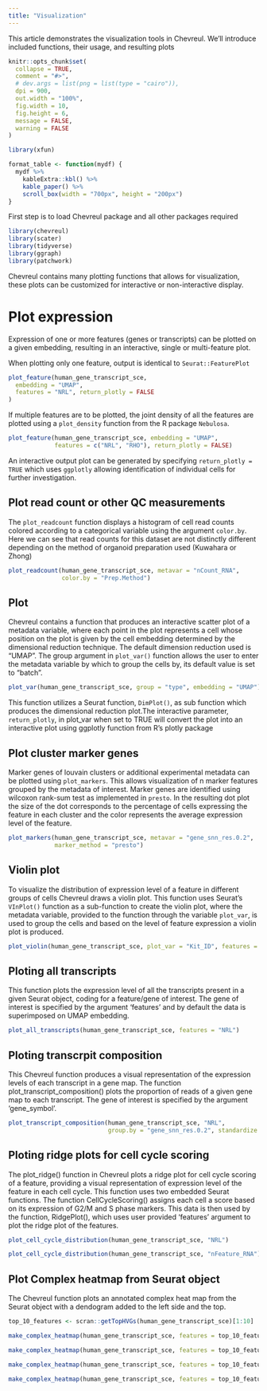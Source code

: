 ```yaml
---
title: "Visualization"
---
```

This article demonstrates the visualization tools in Chevreul. We'll introduce included functions, their usage, and resulting plots

```r
knitr::opts_chunk$set(
  collapse = TRUE,
  comment = "#>",
  # dev.args = list(png = list(type = "cairo")),
  dpi = 900,
  out.width = "100%",
  fig.width = 10,
  fig.height = 6,
  message = FALSE,
  warning = FALSE
)

library(xfun)

format_table <- function(mydf) {
  mydf %>%
    kableExtra::kbl() %>%
    kable_paper() %>%
    scroll_box(width = "700px", height = "200px")
}
```

First step is to load Chevreul package and all other packages required 

```r
library(chevreul)
library(scater)
library(tidyverse)
library(ggraph)
library(patchwork)
```


Chevreul contains many plotting functions that allows for visualization, these plots can be customized for interactive or non-interactive display.

# Plot expression 

Expression of one or more features (genes or transcripts) can be plotted on a given embedding, resulting in an interactive, single or multi-feature plot. 

When plotting only one feature, output is identical to `Seurat::FeaturePlot` 
 
```r
plot_feature(human_gene_transcript_sce,
  embedding = "UMAP",
  features = "NRL", return_plotly = FALSE
)
```

If multiple features are to be plotted, the joint density of all the features are plotted using a `plot_density` function from the R package `Nebulosa`.

```r
plot_feature(human_gene_transcript_sce, embedding = "UMAP", 
             features = c("NRL", "RHO"), return_plotly = FALSE)
```

An interactive output plot can be generated by specifying `return_plotly = TRUE` which uses `ggplotly` allowing identification of individual cells for further investigation.

## Plot read count or other QC measurements

The `plot_readcount` function displays a histogram of cell read counts colored according to a categorical variable using the argument `color.by`. Here we can see that read counts for this dataset are not distinctly different depending on the method of organoid preparation used (Kuwahara or Zhong)

```r
plot_readcount(human_gene_transcript_sce, metavar = "nCount_RNA", 
               color.by = "Prep.Method")
```

## Plot

Chevreul contains a function that produces an interactive scatter plot of a metadata variable, where each point in the plot represents a cell whose position on the plot is given by the cell embedding determined by the dimensional reduction technique. The default dimension reduction used is "UMAP". The group argument in `plot_var()` function allows the user to enter the metadata variable by which to group the cells by, its default value is set to "batch".

```r
plot_var(human_gene_transcript_sce, group = "type", embedding = "UMAP")
```

This function utilizes a Seurat function, `DimPlot()`, as sub function which produces the dimensional reduction plot.The interactive parameter, `return_plotly`, in plot_var when set to TRUE will convert the plot into an interactive plot using ggplotly function from R's plotly package

## Plot cluster marker genes  

Marker genes of louvain clusters or additional experimental metadata can be plotted using `plot_markers`. This allows visualization of n marker features grouped by the metadata of interest. Marker genes are identified using wilcoxon rank-sum test as implemented in `presto`. In the resulting dot plot the size of the dot corresponds to the percentage of cells expressing the feature in each cluster and the color represents the average expression level of the feature. 


```r
plot_markers(human_gene_transcript_sce, metavar = "gene_snn_res.0.2", 
             marker_method = "presto")
```


## Violin plot

To visualize the distribution of expression level of a feature in different groups of cells Chevreul draws a violin plot. This function uses Seurat's `VInPlot()` function as a sub-function to create the violin plot, where the metadata variable, provided to the function through the variable `plot_var`, is used to group the cells and based on the level of feature expression a violin plot is produced. 

```r
plot_violin(human_gene_transcript_sce, plot_var = "Kit_ID", features = "NRL")
```


## Ploting all transcripts 

This function plots the expression level of all the transcripts present in a given Seurat object, coding for a feature/gene of interest. The gene of interest is specified by the argument 'features' and by default the data is superimposed on UMAP embedding. 

```r
plot_all_transcripts(human_gene_transcript_sce, features = "NRL")
```


## Ploting transcrpit composition

This Chevreul function produces a visual representation of the expression levels of each transcript in a gene map. The function plot_transcript_composition() plots the proportion of reads of a given gene map to each transcript. The gene of interest is specified by the argument 'gene_symbol'. 
 
```r

plot_transcript_composition(human_gene_transcript_sce, "NRL", 
                            group.by = "gene_snn_res.0.2", standardize = TRUE)
```


## Ploting ridge plots for cell cycle scoring 

The plot_ridge() function in Chevreul plots a ridge plot for cell cycle scoring of a feature, providing a visual representation of expression level of the feature in each cell cycle. This function uses two embedded Seurat functions. The function CellCycleScoring() assigns each cell a score based on its expression of G2/M and S phase markers. This data is then used by the function, RidgePlot(), which uses user provided 'features' argument to plot the ridge plot of the features.

```r

plot_cell_cycle_distribution(human_gene_transcript_sce, "NRL")

plot_cell_cycle_distribution(human_gene_transcript_sce, "nFeature_RNA")
```


## Plot Complex heatmap from Seurat object 

The Chevreul function plots an annotated complex heat map from the Seurat object with a dendogram added to the left side and the top.


```r
top_10_features <- scran::getTopHVGs(human_gene_transcript_sce)[1:10]

make_complex_heatmap(human_gene_transcript_sce, features = top_10_features, group.by = "gene_snn_res.0.2")

make_complex_heatmap(human_gene_transcript_sce, features = top_10_features, group.by = "gene_snn_res.0.2", col_arrangement = "average")

make_complex_heatmap(human_gene_transcript_sce, features = top_10_features, group.by = c("Prep.Method", "gene_snn_res.0.2"), col_arrangement = "gene_snn_res.0.2")

make_complex_heatmap(human_gene_transcript_sce, features = top_10_features, group.by = c("Prep.Method", "gene_snn_res.0.2"),  col_arrangement = "Prep.Method")
```
